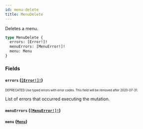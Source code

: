 ```yaml
---
id: menu-delete
title: MenuDelete
---
```


Deletes a menu.

```graphql
type MenuDelete {
  errors: [Error!]!
  menuErrors: [MenuError!]!
  menu: Menu
}
```

### Fields

#### `errors` ([`[Error!]!`](/developer/api-reference/objects/error.mdx))

<sub><sup><span className="deprecatedTag">DEPRECATED</span> Use typed errors with error codes. This field will be removed after 2020-07-31.</sup></sub>

List of errors that occurred executing the mutation.

#### `menuErrors` ([`[MenuError!]!`](/developer/api-reference/objects/menu-error.mdx))

#### `menu` ([`Menu`](/developer/api-reference/objects/menu.mdx))
